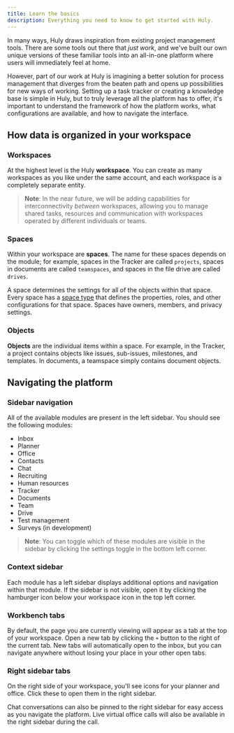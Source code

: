 ```yaml
---
title: Learn the basics
description: Everything you need to know to get started with Huly.
---
```



In many ways, Huly draws inspiration from existing project management tools. There are some tools out there that _just work_, and we've built our own unique versions of these familiar tools into an all-in-one platform where users will immediately feel at home.

However, part of our work at Huly is imagining a better solution for process management that diverges from the beaten path and opens up possibilities for new ways of working. Setting up a task tracker or creating a knowledge base is simple in Huly, but to truly leverage all the platform has to offer, it's important to understand the framework of how the platform works, what configurations are available, and how to navigate the interface.

## How data is organized in your workspace

### Workspaces

At the highest level is the Huly **workspace**. You can create as many workspaces as you like under the same account, and each workspace is a completely separate entity.

> **Note**: In the near future, we will be adding capabilities for interconnectivity _between_ workspaces, allowing you to manage shared tasks, resources and communication with workspaces operated by different individuals or teams.

### Spaces

Within your workspace are **spaces**. The name for these spaces depends on the module; for example, spaces in the Tracker are called `projects`, spaces in documents are called `teamspaces`, and spaces in the file drive are called `drives`.

A space determines the settings for all of the objects within that space. Every space has a [space type](/advanced-settings/space-types) that defines the properties, roles, and other configurations for that space. Spaces have owners, members, and privacy settings.

### Objects

**Objects** are the individual items within a space. For example, in the Tracker, a project contains objects like issues, sub-issues, milestones, and templates. In documents, a teamspace simply contains document objects.

## Navigating the platform

### Sidebar navigation

All of the available modules are present in the left sidebar. You should see the following modules:

- Inbox
- Planner
- Office
- Contacts
- Chat
- Recruiting
- Human resources
- Tracker
- Documents
- Team
- Drive
- Test management
- Surveys (in development)

> **Note**: You can toggle which of these modules are visible in the sidebar by clicking the settings toggle in the bottom left corner.

### Context sidebar

Each module has a left sidebar displays additional options and navigation within that module. If the sidebar is not visible, open it by clicking the hamburger icon below your workspace icon in the top left corner.

### Workbench tabs

By default, the page you are currently viewing will appear as a tab at the top of your workspace. Open a new tab by clicking the `+` button to the right of the current tab. New tabs will automatically open to the inbox, but you can navigate anywhere without losing your place in your other open tabs.

### Right sidebar tabs

<YouTube id="u80x-5HGmiY" posterQuality="max" />

On the right side of your workspace, you'll see icons for your planner and office. Click these to open them in the right sidebar.

Chat conversations can also be pinned to the right sidebar for easy access as you navigate the platform. Live virtual office calls will also be available in the right sidebar during the call.
